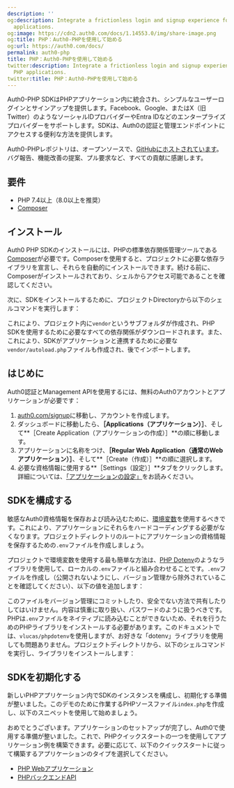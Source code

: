 ```yaml
---
description: ''
og:description: Integrate a frictionless login and signup experience for your PHP
  applications.
og:image: https://cdn2.auth0.com/docs/1.14553.0/img/share-image.png
og:title: PHP：Auth0-PHPを使用して始める
og:url: https://auth0.com/docs/
permalink: auth0-php
title: PHP：Auth0-PHPを使用して始める
twitter:description: Integrate a frictionless login and signup experience for your
  PHP applications.
twitter:title: PHP：Auth0-PHPを使用して始める
---
```


Auth0-PHP SDKはPHPアプリケーション内に統合され、シンプルなユーザーログインとサインアップを提供します。Facebook、Google、またはX（旧Twitter）のようなソーシャルIDプロバイダーやEntra IDなどのエンタープライズプロバイダーをサポートします。SDKは、Auth0の認証と管理エンドポイントにアクセスする便利な方法を提供します。

Auth0-PHPレポジトリは、オープンソースで、[GitHubにホストされています](https://github.com/auth0/auth0-PHP)。バグ報告、機能改善の提案、プル要求など、すべての貢献に感謝します。

## 要件

* PHP 7.4以上（8.0以上を推奨）
* [Composer](https://getcomposer.org/doc/00-intro.md)

## インストール

Auth0 PHP SDKのインストールには、PHPの標準依存関係管理ツールである[Composer](https://getcomposer.org/doc/00-intro.md#installation-linux-unix-macos)が必要です。Composerを使用すると、プロジェクトに必要な依存ライブラリを宣言し、それらを自動的にインストールできます。続ける前に、Composerがインストールされており、シェルからアクセス可能であることを確認してください。

次に、SDKをインストールするために、プロジェクトDirectoryから以下のシェルコマンドを実行します：



これにより、プロジェクト内に`vendor`というサブフォルダが作成され、PHP SDKを使用するために必要なすべての依存関係がダウンロードされます。また、これにより、SDKがアプリケーションと連携するために必要な`vendor/autoload.php`ファイルも作成され、後でインポートします。

## はじめに

Auth0認証とManagement APIを使用するには、無料のAuth0アカウントとアプリケーションが必要です：

1. [auth0.com/signup](https://auth0.com/signup)に移動し、アカウントを作成します。
2. ダッシュボードに移動したら、**［Applications（アプリケーション）］**、そして**［Create Application（アプリケーションの作成）］**の順に移動します。
3. アプリケーションに名称をつけ、**［Regular Web Application（通常のWebアプリケーション）］**、そして**［Create（作成）］**の順に選択します。
4. 必要な資格情報に使用する**［Settings（設定）］**タブをクリックします。詳細については、[「アプリケーションの設定」](/applications/application-settings)をお読みください。

## SDKを構成する

敏感なAuth0資格情報を保存および読み込むために、[環境変数](https://secure.php.net/manual/en/reserved.variables.environment.php)を使用するべきです。これにより、アプリケーションにそれらをハードコーディングする必要がなくなります。プロジェクトディレクトリのルートにアプリケーションの資格情報を保存するための`.env`ファイルを作成しましょう。

プロジェクトで環境変数を使用する最も簡単な方法は、[PHP Dotenv](https://github.com/josegonzalez/php-dotenv)のようなライブラリを使用して、ローカルの`.env`ファイルと組み合わせることです。`.env`ファイルを作成し（公開されないようにし、バージョン管理から除外されていることを確認してください）、以下の値を追加します：



このファイルをバージョン管理にコミットしたり、安全でない方法で共有したりしてはいけません。内容は慎重に取り扱い、パスワードのように扱うべきです。PHPは`.env`ファイルをネイティブに読み込むことができないため、それを行うためのPHPライブラリをインストールする必要があります。このドキュメントでは、`vlucas/phpdotenv`を使用しますが、お好きな「dotenv」ライブラリを使用しても問題ありません。プロジェクトディレクトリから、以下のシェルコマンドを実行し、ライブラリをインストールします：



## SDKを初期化する

新しいPHPアプリケーション内でSDKのインスタンスを構成し、初期化する準備が整いました。このデモのために作業するPHPソースファイル`index.php`を作成し、以下のスニペットを使用して始めましょう。



おめでとうございます。アプリケーションのセットアップが完了し、Auth0で使用する準備が整いました。これで、PHPクイックスタートの一つを使用してアプリケーション例を構築できます。必要に応じて、以下のクイックスタートに従って構築するアプリケーションのタイプを選択してください。

* [PHP Webアプリケーション](https://auth0.com/docs/quickstart/webapp/php/)
* [PHPバックエンドAPI](https://auth0.com/docs/quickstart/backend/php/)
